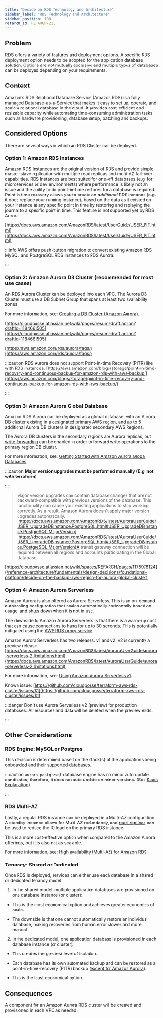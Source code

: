 ```yaml
---
title: "Decide on RDS Technology and Architecture"
sidebar_label: "RDS Technology and Architecture"
sidebar_position: 100
refarch_id: REFARCH-211
---
```


## Problem

RDS offers a variety of features and deployment options. A specific RDS deployment option needs to be adopted for the application database solution. Options are not mutually exclusive and multiple types of databases can be deployed depending on your requirements.

## Context

Amazon’s RDS Relational Database Service (Amazon RDS) is a fully managed Database-as-a-Service that makes it easy to set up, operate, and scale a relational database in the cloud. It provides cost-efficient and resizable capacity while automating time-consuming administration tasks such as hardware provisioning, database setup, patching and backups.

## Considered Options

There are several ways in which an RDS Cluster can be deployed.

### **Option 1:** Amazon RDS Instances

Amazon RDS Instances are the original version of RDS and provide simple master-slave replication with multiple read replicas and multi-AZ fail-over capabilities. RDS Instances are best suited for one-off databases (e.g. for microservices or dev environments) where performance is likely not an issue and the ability to do point-in-time restores for a database is required.  Point in time recovery allows you to create an <i>additional</i> RDS instance (e.g. it does replace your running instance), based on the data as it existed on your instance at any specific point in time by restoring and replaying the journal to a specific point in time. This feature is not supported yet by RDS Aurora.

[https://docs.aws.amazon.com/AmazonRDS/latest/UserGuide/USER_PIT.html](https://docs.aws.amazon.com/AmazonRDS/latest/UserGuide/USER_PIT.html)

:::info
AWS offers push-button migration to convert existing Amazon RDS MySQL and PostgreSQL RDS instances to RDS Aurora.

:::

### **Option 2:** Amazon Aurora DB Cluster (recommended for most use cases)

An RDS Aurora Cluster can be deployed into each VPC. The Aurora DB Cluster must use a DB Subnet Group that spans at least two availability zones.

For more information, see: [Creating a DB Cluster (Amazon Aurora)](https://docs.aws.amazon.com/AmazonRDS/latest/AuroraUserGuide/Aurora.CreateInstance.html).

[https://cloudposse.atlassian.net/wiki/pages/resumedraft.action?draftId=1184661505](https://cloudposse.atlassian.net/wiki/pages/resumedraft.action?draftId=1184661505)

[https://aws.amazon.com/rds/aurora/faqs/](https://aws.amazon.com/rds/aurora/faqs/)

:::caution
RDS Aurora does not support Point-in-time Recovery (PITR) like with RDS instances.
[https://aws.amazon.com/blogs/storage/point-in-time-recovery-and-continuous-backup-for-amazon-rds-with-aws-backup/](https://aws.amazon.com/blogs/storage/point-in-time-recovery-and-continuous-backup-for-amazon-rds-with-aws-backup/)

:::

### **Option 3:** Amazon Aurora Global Database

Amazon RDS Aurora can be deployed as a global database, with an Aurora DB cluster existing in a designated primary AWS region, and up to 5 additional Aurora DB clusters in designated secondary AWS Regions.

The Aurora DB clusters in the secondary regions are Aurora replicas, but [write forwarding](https://docs.aws.amazon.com/AmazonRDS/latest/AuroraUserGuide/aurora-global-database-write-forwarding.html) can be enabled in order to forward write operations to the primary region DB cluster.

For more information, see: [Getting Started with Amazon Aurora Global Databases](https://docs.aws.amazon.com/AmazonRDS/latest/AuroraUserGuide/aurora-global-database-getting-started.html).

:::caution
**Major version upgrades must be performed manually (E.g. not with terraform)**

:::

> Major version upgrades can contain database changes that are not backward-compatible with previous versions of the database. This functionality can cause your existing applications to stop working correctly. As a result, Amazon Aurora doesn't apply major version upgrades automatically.
[https://docs.aws.amazon.com/AmazonRDS/latest/AuroraUserGuide/USER_UpgradeDBInstance.PostgreSQL.html#USER_UpgradeDBInstance.PostgreSQL.MajorVersion](https://docs.aws.amazon.com/AmazonRDS/latest/AuroraUserGuide/USER_UpgradeDBInstance.PostgreSQL.html#USER_UpgradeDBInstance.PostgreSQL.MajorVersion)A transit gateway connection will be required between all regions and accounts participating in the Global Database.

[https://cloudposse.atlassian.net/wiki/spaces/REFARCH/pages/1175978124](/reference-architecture/fundamentals/design-decisions/foundational-platform/decide-on-the-backup-aws-region-for-aurora-global-cluster)

### **Option 4:** Amazon Aurora Serverless

Amazon Aurora is also offered as Aurora Serverless. This is an on-demand autoscaling configuration that scales automatically horizontally based on usage, and shuts down when it is not in use.

The downside to Amazon Aurora Serverless is that there is a warm-up cost that can cause connections to hang for up to 30 seconds. This is potentially mitigated using the [AWS RDS proxy service](https://aws.amazon.com/rds/proxy/).

Amazon Aurora Serverless has two releases: v1 and v2. v2 is currently a preview release. [https://docs.aws.amazon.com/AmazonRDS/latest/AuroraUserGuide/aurora-serverless-2.limitations.html](https://docs.aws.amazon.com/AmazonRDS/latest/AuroraUserGuide/aurora-serverless-2.limitations.html)

For more information, see: [Using Amazon Aurora Serverless v1](https://docs.aws.amazon.com/AmazonRDS/latest/AuroraUserGuide/aurora-serverless.html).

Known issue: [https://github.com/cloudposse/terraform-aws-rds-cluster/issues/81](https://github.com/cloudposse/terraform-aws-rds-cluster/issues/81)

:::danger
Don't use Aurora Serverless v2 (preview) for production databases. All resources and data will be deleted when the preview ends.

:::

## Other Considerations

### RDS Engine: MySQL or Postgres

This decision is determined based on the stack(s) of the applications being onboarded and their supported databases.

:::caution
`aurora-postgresql` database engine has no minor auto update candidates; therefore, it does not auto update on minor versions. (See [Slack Explanation](https://cloudposse.slack.com/archives/C018WN7NC1W/p1646674264252789))

:::

### RDS Multi-AZ

Lastly, a regular RDS instance can be deployed in a Multi-AZ configuration. A standby instance allows for Multi-AZ redundancy, and [read-replicas](https://aws.amazon.com/rds/features/read-replicas/) can be used to reduce the IO load on the primary RDS instance.

This is a more cost-effective option when compared to the Amazon Aurora offerings, but it is also not as scalable.

For more information, see: [High availability (Multi-AZ) for Amazon RDS](https://docs.aws.amazon.com/AmazonRDS/latest/UserGuide/Concepts.MultiAZ.html).

### Tenancy: Shared or Dedicated

Once RDS is deployed, services can either use each database in a shared or dedicated tenancy model.

1. In the shared model, multiple application databases are provisioned on one database instance (or cluster):

- This is the most economical option and achieves greater economies of scale.

- The downside is that one cannot automatically restore an individual database, making recoveries from human error
slower and more manual.

2. In the dedicated model, one application database is provisioned in each database instance (or cluster):

- This creates the greatest level of isolation.

- Each database has its own automated backup and can be restored as a point-in-time-recovery (PITR) backup ([except for Amazon Aurora](https://aws.amazon.com/blogs/storage/point-in-time-recovery-and-continuous-backup-for-amazon-rds-with-aws-backup/)).

- This is the least economical option.

## Consequences

A component for an Amazon Aurora RDS cluster will be created and provisioned in each VPC as needed.



